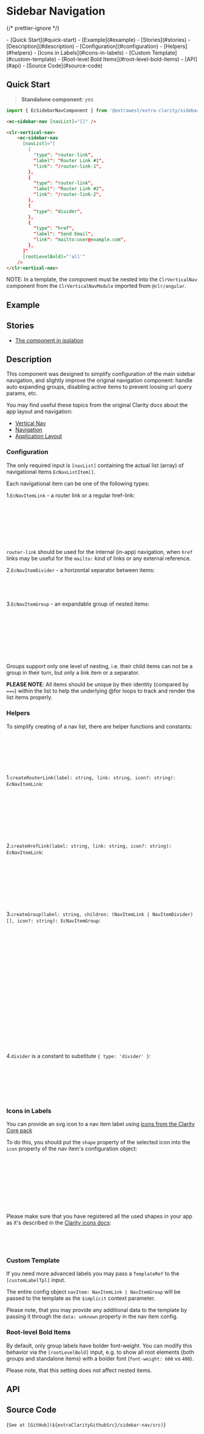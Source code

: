 


<style>{docsStylePatch}</style>

<Meta of={Stories} name="Overview" />

# Sidebar Navigation

{/* prettier-ignore */}
<div className="table-of-contents">
  - [Quick Start](#quick-start)
  - [Example](#example)
  - [Stories](#stories)
  - [Description](#description)
    - [Configuration](#configuration)
    - [Helpers](#helpers)
    - [Icons in Labels](#icons-in-labels)
    - [Custom Template](#custom-template)
    - [Root-level Bold Items](#root-level-bold-items)
  - [API](#api)
  - [Source Code](#source-code)
</div>

## Quick Start

> **Standalone component**: yes

```typescript
import { EcSidebarNavComponent } from '@extrawest/extra-clarity/sidebar-nav';
```

```html
<ec-sidebar-nav [navList]="[]" />
```

```html
<clr-vertical-nav>
    <ec-sidebar-nav
      [navList]="[
        {
          "type": "router-link",
          "label": "Router Link #1",
          "link": "/router-link-1",
        },
        {
          "type": "router-link",
          "label": "Router Link #2",
          "link": "/router-link-2",
        },
        {
          "type": "divider",
        },
        {
          "type": "href",
          "label": "Send Email",
          "link": "mailto:user@example.com",
        },
      ]"
      [rootLevelBold]="'all'"
    />
</clr-vertical-nav>
```

NOTE: In a template, the component must be nested into the `ClrVerticalNav` component
from the `ClrVerticalNavModule` imported from `@clr/angular`.

## Example

<Canvas of={Stories.DocsExampleStory} />

## Stories

- [The component in isolation](/story/components-sidebar-navigation--component-itself-story)

## Description

This component was designed to simplify configuration of the main sidebar navigation,
and slightly improve the original navigation component:
handle auto expanding groups, disabling active items to prevent loosing url query params, etc.

You may find useful these topics from the original Clarity docs about the app layout and navigation:

- [Vertical Nav](https://clarity.design/documentation/vertical-nav)
- [Navigation](https://clarity.design/documentation/navigation)
- [Application Layout](https://clarity.design/documentation/app-layout)

### Configuration

The only required input is `[navList]` containing the actual list (array) of navigational items `EcNavListItem[]`.

Each navigational item can be one of the following types:

1.`EcNavItemLink` - a router link or a regular href-link:

```typescript
interface EcNavItemLink {
  type: 'router-link' | 'href';
  label: string;
  link: string;
  icon?: string;
  data?: unknown;
}
```

`router-link` should be used for the internal (in-app) navigation,
when `href` links may be useful for the `mailto:` kind of links or any external reference.

2.`EcNavItemDivider` - a horizontal separator between items:

```typescript
interface EcNavItemDivider {
  type: 'divider';
}
```

3.`EcNavItemGroup` - an expandable group of nested items:

```typescript
interface EcNavItemGroup {
  type: 'group';
  label: string;
  children: (EcNavItemLink | EcNavItemDivider)[];
  expanded?: boolean;
  icon?: string;
  data?: unknown;
}
```

Groups support only one level of nesting, i.e. their child items can not be a group in their turn,
but only a link item or a separator.

**PLEASE NOTE**: All items should be unique by their identity (compared by `===`) within the list
to help the underlying @for loops to track and render the list items properly.

### Helpers

To simplify creating of a nav list, there are helper functions and constants:

```typescript
import {
  createGroup,
  createHrefLink,
  createRouterLink,
  divider,
} from '@extrawest/extra-clarity/sidebar-nav';
```

1.`createRouterLink(label: string, link: string, icon?: string): EcNavItemLink`:

```typescript
const navRouterLink = createRouterLink('Dashboard', '/dashboard');

// which is equivalent to:
const navRouterLink: EcNavItemLink = {
  type: 'router-link',
  label: 'Dashboard',
  link: '/dashboard',
};
```

2.`createHrefLink(label: string, link: string, icon?: string): EcNavItemLink`:

```typescript
const navHrefLink = createHrefLink('Send Feedback', 'mailto:support@example.com');

// which is equivalent to:
const navHrefLink: EcNavItemLink = {
  type: 'href',
  label: 'Send Feedback',
  link: 'mailto:support@example.com',
};
```

3.`createGroup(label: string, children: (NavItemLink | NavItemDivider)[], icon?: string): EcNavItemGroup`:

```typescript
const navGroup = createGroup('Group Label', [
  createRouterLink('Nested Item #1', '/nested-link-1'),
  createRouterLink('Nested Item #2', '/nested-link-2'),
]);

// which is equivalent to:
const navGroup: EcNavItemGroup = {
  type: 'Group Label',
  children: [
    {
      type: 'router-link',
      label: 'Nested Item #1',
      link: '/nested-link-1',
    },
    {
      type: 'router-link',
      label: 'Nested Item #2',
      link: '/nested-link-2',
    },
  ],
};
```

4.`divider` is a constant to substitute `{ type: 'divider' }`:

```typescript
const navList: EcNavListItem[] = [
  createRouterLink('Router Link #1', '/router-link-1'),
  createRouterLink('Router Link #1', '/router-link-1'),
  divider,
  createHrefLink('Send Feedback', 'mailto:support@example.com'),
];
```

### Icons in Labels

You can provide an svg icon to a nav item label using
[icons from the Clarity Core pack](https://core.clarity.design/foundation/icons/shapes/)

To do this, you should put the `shape` property of the selected icon
into the `icon` property of the nav item's configuration object:

```typescript
const navHrefLink: EcNavItemLink = {
  type: 'href',
  label: 'Send Feedback',
  link: 'mailto:support@example.com',
  icon: 'envelope', // <<---
};

// this item will show an icon next to its label equivalent to
// <cds-icon shape="envelope" />
```

Please make sure that you have registered all the used shapes in your app
as it's described in the [Clarity icons docs](https://core.clarity.design/foundation/icons/):

```typescript
import { ClarityIcons, envelopeIcon } from '@cds/core/icon';

ClarityIcons.addIcons(envelopeIcon);
```

### Custom Template

If you need more advanced labels you may pass a `TemplateRef` to the `[customLabelTpl]` input.

The entire config object `navItem: NavItemLink | NavItemGroup` will be passed to the template
as the `$implicit` context parameter.

Please note, that you may provide any additional data to the template
by passing it through the `data: unknown` property in the nav item config.

### Root-level Bold Items

By default, only group labels have bolder font-weight. You can modify this behavior via the
`[rootLevelBold]` input, e.g. to show all root elements (both groups and standalone items) with
a bolder font (`font-weight: 600` vs `400`).

Please note, that this setting does not affect nested items.

## API

<ArgTypes sort="requiredFirst" />

## Source Code

<Markdown>{`See at [GitHub](${extraClarityGithubSrc}/sidebar-nav/src)`}</Markdown>
